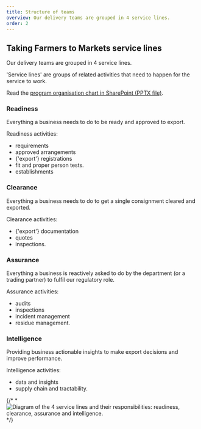 ```yaml
---
title: Structure of teams
overview: Our delivery teams are grouped in 4 service lines.
order: 2
---
```


## Taking Farmers to Markets service lines

Our delivery teams are grouped in 4 service lines.

'Service lines' are groups of related activities that need to happen for the service to work.

Read the [program organisation chart in SharePoint (PPTX file)](https://deptagriculture.sharepoint.com/:p:/t/AG-CongestionBusting-DigitalTransformation/EYm9GYhhMmNPq812moMGhpUBDVrtuv1MdeBoo5DMPeh2NA?e=mFceXh).

### Readiness

Everything a business needs to do to be ready and approved to export.

Readiness activities:

- requirements
- approved arrangements
- {'export'} registrations
- fit and proper person tests.
- establishments

### Clearance

Everything a business needs to do to get a single consignment cleared and exported.

Clearance activities:

- {'export'} documentation
- quotes
- inspections.

### Assurance

Everything a business is reactively asked to do by the department (or a trading partner) to fulfil our regulatory role.

Assurance activities:

- audits
- inspections
- incident management
- residue management.

### Intelligence

Providing business actionable insights to make export decisions and improve performance.

Intelligence activities:

- data and insights
- supply chain and tractability.

{/* *![Diagram of the 4 service lines and their responsibilities: readiness, clearance, assurance and intelligence.](/digital-trade-handbook/images/service-lines.png 'Agricultural export service lines') */}
